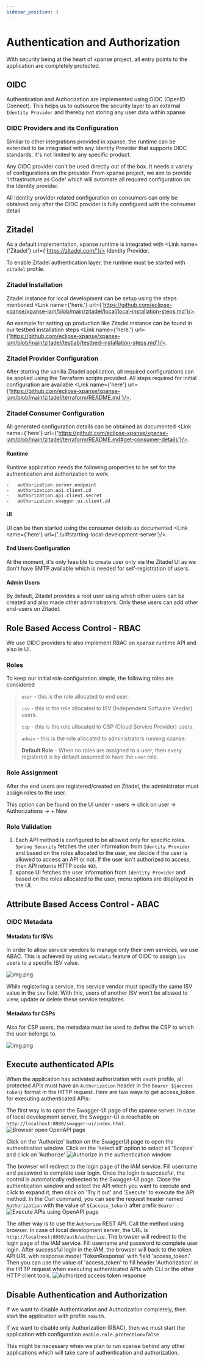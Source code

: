 ```yaml
---
sidebar_position: 3
---
```



# Authentication and Authorization

With security being at the heart of xpanse project, all entry points to the application are completely protected.

## OIDC

Authentication and Authorization are implemented using OIDC (OpenID Connect). This helps us to outsource the security
layer to an external `Identity Provider` and thereby not storing any user data within xpanse.

### OIDC Providers and its Configuration

Similar to other integrations provided in xpanse, the runtime can be extended to be integrated with any Identity
Provider that supports OIDC standards. It's not limited to any specific product.

Any OIDC provider can't be used directly out of the box. It needs a variety of configurations on the provider. From
xpanse project, we aim to provide 'Infrastructure as Code' which will automate all required configuration on the
Identity provider.

All Identity provider related configuration on consumers can only be obtained only after the OIDC provider is fully
configured with the consumer detail

## Zitadel

As a default implementation, xpanse runtime is integrated with <Link name={'Zitadel'} url={'https://zitadel.com/'}/> Identity Provider.

To enable Zitadel authentication layer, the runtime must be started with `zitadel` profile.

### Zitadel Installation

Zitadel instance for local development can be setup using the steps mentioned <Link name={'here.'} url={'https://github.com/eclipse-xpanse/xpanse-iam/blob/main/zitadel/local/local-installation-steps.md'}/>.

An example for setting up production like Zitadel instance can be found in our testbed installation steps <Link name={'here.'} url={'https://github.com/eclipse-xpanse/xpanse-iam/blob/main/zitadel/testlab/testbed-installation-steps.md'}/>.

### Zitadel Provider Configuration

After starting the vanilla Zitadel application, all required configurations can be applied using the Terraform scripts
provided.
All steps required for initial configuration are
available <Link name={'here'} url={'https://github.com/eclipse-xpanse/xpanse-iam/blob/main/zitadel/terraform/README.md'}/>.

### Zitadel Consumer Configuration

All generated configuration details can be obtained as
documented <Link name={'here'} url={'https://github.com/eclipse-xpanse/xpanse-iam/blob/main/zitadel/terraform/README.md#get-consumer-details'}/>.

#### Runtime

Runtime application needs the following properties to be set for the authentication and authorization to work.

```shell
-   authorization.server.endpoint
-   authorization.api.client.id
-   authorization.api.client.secret
-   authorization.swagger.ui.client.id
```

#### UI

UI can be then started using the consumer details as
documented <Link name={'here'} url={'./ui#starting-local-development-server'}/>.

#### End Users Configuration

At the moment, it's only feasible to create user only via the Zitadel UI as we don't have SMTP available which is
needed for self-registration of users.

#### Admin Users

By default, Zitadel provides a root user using which other users can be created and also made other administrators. Only
these users can add other end-users on Zitadel.

## Role Based Access Control - RBAC

We use OIDC providers to also implement RBAC on xpanse runtime API and also in UI.

### Roles

To keep our initial role configuration simple, the following roles are considered

> `user` - this is the role allocated to end user.
>
> `isv` - this is the role allocated to ISV (Independent Software Vendor) users.
>
> `csp` - this is the role allocated to CSP (Cloud Service Provider) users.
>
> `admin` - this is the role allocated to administrators running xpanse.
>
> **Default Role** - When no roles are assigned to a user, then every registered is by default assumed to have
> the `user` role.

### Role Assignment

After the end users are registered/created on Zitadel, the administrator must assign roles to the user.

This option can be found on the UI under - users -> click on user -> Authorizations -> + New

### Role Validation

1. Each API method is configured to be allowed only for specific roles. `Spring Security` fetches the user information
   from `Identity Provider` and based on the roles allocated to the user, we decide if the user is allowed to access an
   API or not. If the user isn't authorized to access, then API returns HTTP code `403`.
2. xpanse UI fetches the user information from `Identity Provider` and based on the roles allocated to the user, menu
   options are displayed in the UI.

## Attribute Based Access Control - ABAC

### OIDC Metadata

#### Metadata for ISVs

In order to allow service vendors to manage only their own services, we use ABAC. This is achieved by using `metadata` feature of OIDC to assign `isv` users to a specific ISV value.

![img.png](../static/img/metadata-isv.png)

While registering a service, the service vendor must specify the same ISV value in the `isv` field.
With this, users of another ISV won't be allowed to view, update or delete these service templates.

#### Metadata for CSPs

Also for CSP users, the metadata must be used to define the CSP to which the user belongs to.

![img.png](../static/img/metadata-csp.png)

## Execute authenticated APIs

When the application has activated authorization with `oauth` profile, all protected APIs must have an
`Authorization` header in the `Bearer ${access token}` format in the HTTP request.
Here are two ways to get access_token for executing authenticated APIs:

The first way is to open the Swagger-UI page of the xpanse server.
In case of local development server, the Swagger-UI is reachable on `http://localhost:8080/swagger-ui/index.html`.
![Browser open OpenAPI page](../static/img/browser-open-openapi-page.png)

Click on the 'Authorize' button on the SwaggerUI page to open the authentication window.
Click on the 'select all' option to select all 'Scopes' and click on 'Authorize'
![Authorize in the authentication window](../static/img/authorize-in-authorization-window.png)

The browser will redirect to the login page of the IAM service.
Fill username and password to complete user login.
Once the login is successful, the control is automatically redirected to the Swagger-UI page.
Close the authentication window and select the API which you want to execute and click to expand it,
then click on 'Try it out' and 'Execute' to execute the API method.
In the Curl command, you can see the request header named `Authorization` with the value of
`${access_token}` after prefix `Bearer `.
![Execute APIs using OpenAPI page](../static/img/execute-api-in-openapi-page.png)

The other way is to use the `Authorize` REST API.
Call the method using browser.
In case of local development server, the URL is `http://localhost:8080/auth/authorize`.
The browser will redirect to the login page of the IAM service.
Fill username and password to complete user login.
After successful login in the IAM, the browser will back to the token API
URL with response model 'TokenResponse' with field 'access_token.'
Then you can use the value of 'access_token' to fill header 'Authorization' in the HTTP request when executing
authenticated APIs with CLI or the other HTTP client tools.
![Authorized access token response](../static/img/authorized-access-token-response.png)

## Disable Authentication and Authorization

If we want to disable Authentication and Authorization completely, then start the application with profile `noauth`.

If we want to disable only Authorization (RBAC), then we must start the application with configuration `enable.role.protection=false`

This might be necessary when we plan to run xpanse behind any other applications which will take care of authentication and authorization.
